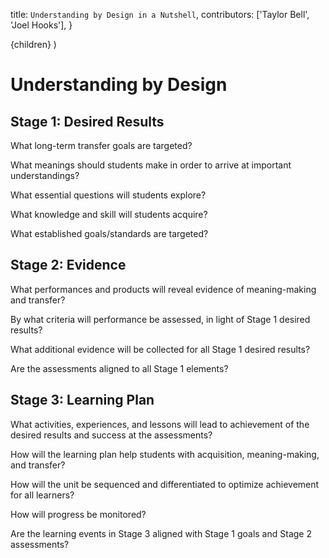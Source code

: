   title: `Understanding by Design in a Nutshell`,
  contributors: ['Taylor Bell', 'Joel Hooks'],
}

  <DefaultLayout meta={meta}>{children}</DefaultLayout>
)

# Understanding by Design

## Stage 1: Desired Results

What long-term transfer goals are targeted?

What meanings should students make in order to arrive at important understandings?

What essential questions will students explore?

What knowledge and skill will students acquire?

What established goals/standards are targeted?

## Stage 2: Evidence

What performances and products will reveal evidence of meaning-making and transfer?

By what criteria will performance be assessed, in light of Stage 1 desired results?

What additional evidence will be collected for all Stage 1 desired results?

Are the assessments aligned to all Stage 1 elements?

## Stage 3: Learning Plan

What activities, experiences, and lessons will lead to achievement of the desired results and success at the assessments?

How will the learning plan help students with acquisition, meaning-making, and transfer?

How will the unit be sequenced and differentiated to optimize achievement for all learners?

How will progress be monitored?

Are the learning events in Stage 3 aligned with Stage 1 goals and Stage 2 assessments?
